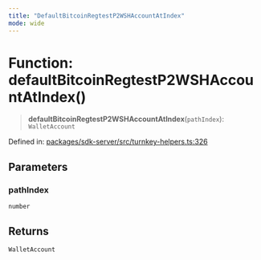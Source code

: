 ```yaml
---
title: "DefaultBitcoinRegtestP2WSHAccountAtIndex"
mode: wide
---
```

  
# Function: defaultBitcoinRegtestP2WSHAccountAtIndex()

> **defaultBitcoinRegtestP2WSHAccountAtIndex**(`pathIndex`): `WalletAccount`

Defined in: [packages/sdk-server/src/turnkey-helpers.ts:326](https://github.com/tkhq/sdk/blob/ee72856c3f450731d7501ab05001215768b71500/packages/sdk-server/src/turnkey-helpers.ts#L326)

## Parameters

### pathIndex

`number`

## Returns

`WalletAccount`
